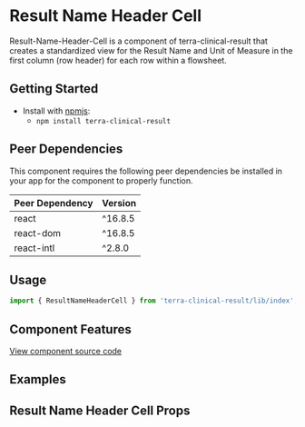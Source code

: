 


<Badge />

# Result Name Header Cell

Result-Name-Header-Cell is a component of terra-clinical-result that creates a standardized view for the Result Name and Unit of Measure in the first column (row header) for each row within a flowsheet.

## Getting Started

- Install with [npmjs](https://www.npmjs.com):
  - `npm install terra-clinical-result`


<!-- AUTO-GENERATED-CONTENT:START Peer Dependencies -->
## Peer Dependencies

This component requires the following peer dependencies be installed in your app for the component to properly function.

| Peer Dependency | Version |
|-|-|
| react | ^16.8.5 |
| react-dom | ^16.8.5 |
| react-intl | ^2.8.0 |

<!-- AUTO-GENERATED-CONTENT:END -->

## Usage
```jsx
import { ResultNameHeaderCell } from 'terra-clinical-result/lib/index';
```

## Component Features

[View component source code](https://github.com/cerner/terra-clinical/tree/master/packages/terra-clinical-result)

## Examples
<Default />
<FlowsheetExample title="Result Name Header Cells in Sample Flowsheet"/>

## Result Name Header Cell Props
<ResultNameHeaderProps />
